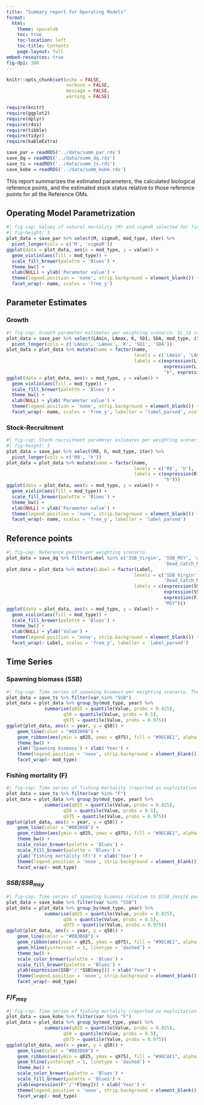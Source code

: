 ```yaml
---
title: "Summary report for Operating Models"
format: 
  html:
    theme: spacelab
    toc: true
    toc-location: left
    toc-title: Contents
    page-layout: full
embed-resources: true
fig-dpi: 300
---
```


```r
knitr::opts_chunk$set(echo = FALSE, 
                      verbose = FALSE,
                      message = FALSE, 
                      warning = FALSE)
```

```r
require(knitr)
require(ggplot2)
require(dplyr)
require(r4ss)
require(tibble)
require(tidyr)
require(kableExtra)
```

```r
save_par = readRDS('../data/summ_par.rds')
save_dq = readRDS('../data/summ_dq.rds')
save_ts = readRDS('../data/summ_ts.rds')
save_kobe = readRDS('../data/summ_kobe.rds')
```

This report summarizes the estimated parameters, the calculated biological reference points, and the estimated stock status relative to those reference points for all the Reference OMs.

## Operating Model Parametrization

```r
#| fig-cap: Values of natural mortality (M) and sigmaR selected for final operating models per weighting scenario (x-axis).
#| fig-height: 3
plot_data = save_par %>% select(M, sigmaR, mod_type, iter) %>% 
  pivot_longer(cols = c('M', 'sigmaR'))
ggplot(data = plot_data, aes(x = mod_type, y = value)) +
  geom_violin(aes(fill = mod_type)) +
  scale_fill_brewer(palette = 'Blues') +
  theme_bw() +
  xlab(NULL) + ylab('Parameter value') +
  theme(legend.position = 'none', strip.background = element_blank()) +
  facet_wrap(~ name, scales = 'free_y')
```

## Parameter Estimates

### Growth

```r
#| fig-cap: Growth parameter estimates per weighting scenario. $L_1$ is the mean length at age 0.5.
plot_data = save_par %>% select(LAmin, LAmax, K, SD1, SDA, mod_type, iter) %>% 
  pivot_longer(cols = c('LAmin', 'LAmax', 'K', 'SD1', 'SDA'))
plot_data = plot_data %>% mutate(name = factor(name, 
                                               levels = c('LAmin', 'LAmax', 'K', 'SD1', 'SDA'),
                                               labels = c(expression(L["1"]), 
                                                          expression(L[infinity]), 
                                                          "k", expression(SD[1]), expression(SD[A]))))
ggplot(data = plot_data, aes(x = mod_type, y = value)) +
  geom_violin(aes(fill = mod_type)) +
  scale_fill_brewer(palette = 'Blues') +
  theme_bw() +
  xlab(NULL) + ylab('Parameter value') +
  theme(legend.position = 'none', strip.background = element_blank()) +
  facet_wrap(~ name, scales = 'free_y', labeller = 'label_parsed', ncol = 2)
```

### Stock-Recruitment

```r
#| fig-cap: Stock-recruitment parameter estimates per weighting scenario. $h$ is steepness.
#| fig-height: 3
plot_data = save_par %>% select(R0, h, mod_type, iter) %>% 
  pivot_longer(cols = c('R0', 'h'))
plot_data = plot_data %>% mutate(name = factor(name, 
                                               levels = c('R0', 'h'),
                                               labels = c(expression(R[0]), 
                                                          "h")))
ggplot(data = plot_data, aes(x = mod_type, y = value)) +
  geom_violin(aes(fill = mod_type)) +
  scale_fill_brewer(palette = 'Blues') +
  theme_bw() +
  xlab(NULL) + ylab('Parameter value') +
  theme(legend.position = 'none', strip.background = element_blank()) +
  facet_wrap(~ name, scales = 'free_y', labeller = 'label_parsed')
```

## Reference points

```r
#| fig-cap: Reference points per weighting scenario.
plot_data = save_dq %>% filter(Label %in% c('SSB_Virgin', 'SSB_MSY', 'annF_MSY',
                                                          'Dead_Catch_MSY'))
plot_data = plot_data %>% mutate(Label = factor(Label, 
                                               levels = c('SSB_Virgin', 'SSB_MSY', 'annF_MSY',
                                                          'Dead_Catch_MSY'),
                                               labels = c(expression(SSB[0]), 
                                                          expression(SSB[msy]),
                                                          expression(F[msy]),
                                                          "MSY")))
ggplot(data = plot_data, aes(x = mod_type, y = Value)) +
  geom_violin(aes(fill = mod_type)) +
  scale_fill_brewer(palette = 'Blues') +
  theme_bw() +
  xlab(NULL) + ylab('Value') +
  theme(legend.position = 'none', strip.background = element_blank()) +
  facet_wrap(~ Label, scales = 'free_y', labeller = 'label_parsed')
```

## Time Series

### Spawning biomass (SSB)

```r
#| fig-cap: Time series of spawning biomass per weighting scenario. The continuous line indicates the median and the shadow area represents the 95% of the values across OMs.
plot_data = save_ts %>% filter(var %in% "SSB")
plot_data = plot_data %>% group_by(mod_type, year) %>%
              summarise(q025 = quantile(Value, probs = 0.025), 
                     q50 = quantile(Value, probs = 0.5),
                     q975 = quantile(Value, probs = 0.975))
ggplot(plot_data, aes(x = year, y = q50)) +
    geom_line(color = "#08306B") +
    geom_ribbon(aes(ymin = q025, ymax = q975), fill = "#9ECAE1", alpha = 0.3) +
    theme_bw() +
    ylab('Spawning biomass') + xlab('Year') +
    theme(legend.position = 'none', strip.background = element_blank()) +
    facet_wrap(~ mod_type) 
```

### Fishing mortality (F)

```r
#| fig-cap: Time series of fishing mortality (reported as exploitation rate in biomass) per weighting scenario. The continuous line indicates the median and the shadow area represents the 95% of the values across OMs.
plot_data = save_ts %>% filter(var %in% "F")
plot_data = plot_data %>% group_by(mod_type, year) %>%
              summarise(q025 = quantile(Value, probs = 0.025), 
                     q50 = quantile(Value, probs = 0.5),
                     q975 = quantile(Value, probs = 0.975))
ggplot(plot_data, aes(x = year, y = q50)) +
    geom_line(color = "#08306B") +
    geom_ribbon(aes(ymin = q025, ymax = q975), fill = "#9ECAE1", alpha = 0.3) +
    theme_bw() +
    scale_color_brewer(palette = 'Blues') +
    scale_fill_brewer(palette = 'Blues') +
    ylab('Fishing mortality (F)') + xlab('Year') +
    theme(legend.position = 'none', strip.background = element_blank()) +
    facet_wrap(~ mod_type) 
```

### $SSB/SSB_{msy}$

```r
#| fig-cap: Time series of spawning biomass relative to $SSB_{msy}$ per weighting scenario. The continuous line indicates the median and the shadow area represents the 95% of the values across OMs.
plot_data = save_kobe %>% filter(var %in% "SSB")
plot_data = plot_data %>% group_by(mod_type, year) %>%
              summarise(q025 = quantile(Value, probs = 0.025), 
                     q50 = quantile(Value, probs = 0.5),
                     q975 = quantile(Value, probs = 0.975))
ggplot(plot_data, aes(x = year, y = q50)) +
    geom_line(color = "#08306B") +
    geom_ribbon(aes(ymin = q025, ymax = q975), fill = "#9ECAE1", alpha = 0.3) +
    geom_hline(yintercept = 1, linetype = 'dashed') +
    theme_bw() +
    scale_color_brewer(palette = 'Blues') +
    scale_fill_brewer(palette = 'Blues') +
    ylab(expression(SSB*'/'*SSB[msy])) + xlab('Year') +
    theme(legend.position = 'none', strip.background = element_blank()) +
    facet_wrap(~ mod_type) 
```

### $F/F_{msy}$

```r
#| fig-cap: Time series of fishing mortality (reported as exploitation rate in biomass) relative to $F_{msy}$ per weighting scenario. The continuous line indicates the median and the shadow area represents the 95% of the values across OMs.
plot_data = save_kobe %>% filter(var %in% "F")
plot_data = plot_data %>% group_by(mod_type, year) %>%
              summarise(q025 = quantile(Value, probs = 0.025), 
                     q50 = quantile(Value, probs = 0.5),
                     q975 = quantile(Value, probs = 0.975))
ggplot(plot_data, aes(x = year, y = q50)) +
    geom_line(color = "#08306B") +
    geom_ribbon(aes(ymin = q025, ymax = q975), fill = "#9ECAE1", alpha = 0.3) +
    geom_hline(yintercept = 1, linetype = 'dashed') +
    theme_bw() +
    scale_color_brewer(palette = 'Blues') +
    scale_fill_brewer(palette = 'Blues') +
    ylab(expression(F*'/'*F[msy])) + xlab('Year') +
    theme(legend.position = 'none', strip.background = element_blank()) +
    facet_wrap(~ mod_type) 
```

